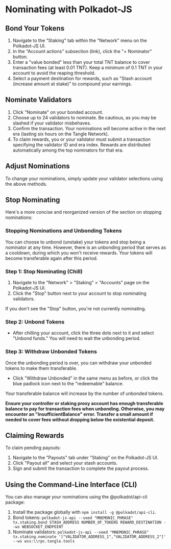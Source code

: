 # Nominating with Polkadot-JS

## Bond Your Tokens

1. Navigate to the "Staking" tab within the "Network" menu on the Polkadot-JS UI.
2. In the "Account actions" subsection (link), click the "+ Nominator" button.
3. Enter a "value bonded" less than your total TNT balance to cover transaction fees (at least 0.01 TNT). Keep a minimum of 0.1 TNT in your account to avoid the reaping threshold.
4. Select a payment destination for rewards, such as "Stash account (increase amount at stake)" to compound your earnings.

## Nominate Validators

1. Click "Nominate" on your bonded account.
2. Choose up to 24 validators to nominate. Be cautious, as you may be slashed if your validator misbehaves.
3. Confirm the transaction. Your nominations will become active in the next era (lasting six hours on the Tangle Network).
4. To claim rewards, you or your validator must submit a transaction specifying the validator ID and era index. Rewards are distributed automatically among the top nominators for that era.

## Adjust Nominations

To change your nominations, simply update your validator selections using the above methods.

## Stop Nominating

Here's a more concise and reorganized version of the section on stopping nominations:

### Stopping Nominations and Unbonding Tokens

You can choose to unbond (unstake) your tokens and stop being a nominator at any time. However, there is an unbonding period that serves as a cooldown, during which you won't receive rewards. Your tokens will become transferable again after this period.

### Step 1: Stop Nominating (Chill)

1. Navigate to the "Network" > "Staking" > "Accounts" page on the Polkadot-JS UI.
2. Click the "Stop" button next to your account to stop nominating validators.

If you don't see the "Stop" button, you're not currently nominating.

### Step 2: Unbond Tokens

- After chilling your account, click the three dots next to it and select "Unbond funds." You will need to wait the unbonding period.

### Step 3: Withdraw Unbonded Tokens

Once the unbonding period is over, you can withdraw your unbonded tokens to make them transferable.

- Click "Withdraw Unbonded" in the same menu as before, or click the blue padlock icon next to the "redeemable" balance.

Your transferable balance will increase by the number of unbonded tokens.

**Ensure your controller or staking proxy account has enough transferable balance to pay for transaction fees when unbonding. Otherwise, you may encounter an "InsufficientBalance" error. Transfer a small amount if needed to cover fees without dropping below the existential deposit.**

## Claiming Rewards

To claim pending payouts:

1. Navigate to the "Payouts" tab under "Staking" on the Polkadot-JS UI.
2. Click "Payout all" and select your stash accounts.
3. Sign and submit the transaction to complete the payout process.

## Using the Command-Line Interface (CLI)

You can also manage your nominations using the @polkadot/api-cli package:

1. Install the package globally with `npm install -g @polkadot/api-cli`.
2. Bond tokens:
   `polkadot-js-api --seed "MNEMONIC_PHRASE" tx.staking.bond STASH_ADDRESS NUMBER_OF_TOKENS REWARD_DESTINATION --ws WEBSOCKET_ENDPOINT`
3. Nominate validators:
   `polkadot-js-api --seed "MNEMONIC_PHRASE" tx.staking.nominate '["VALIDATOR_ADDRESS_1","VALIDATOR_ADDRESS_2"]' --ws wss:\\rpc.tangle.tools`
